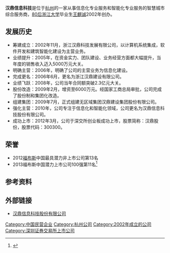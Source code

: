 
{{Infobox_Company |
  company_name_zh = 汉鼎信息科技股份有限公司 |
  company_name = 汉鼎信息科技股份有限公司 |
  company_name_en =HAKIM Information Technology Co., Ltd.|
  company_type = 民营企业、股份有限公司（上市） |
  company_slogan = 大汉无疆，问鼎中国！|
  foundation = 2002年 |
  location = [[中国|中国]][[浙江|浙江]][[杭州|杭州]] |
  industry = [[信息化|信息化]]、[[智能化|智能化]]|
  area_served = 立足浙江，放眼全球|
  num_employees = 300人（2012年）|
  products = 建筑智能化、系统集成、物联网、低碳建筑等 |
  homepage = [http://www.hakim.com.cn/ www.hakim.com.cn]
}}
'''汉鼎信息科技'''是位于[[杭州|杭州]]的一家从事信息化专业服务和智能化专业服务的智慧城市综合服务商，[[80后|80后]][[浙江大学|浙江大学]]毕业生[[王麒诚|王麒诚]]2002年创办。

== 发展历史 ==
*筹建成立：2002年11月，浙江汉鼎科技发展有限公司，以计算机系统集成，软件开发和建筑智能化建设为主营业务。
*业绩提升：2005年，在资金实力、团队建设、业务经营方面都大幅提升，当年度的销售收入迈入5000万元大关。
*明确主营：2006年，明确了公司的主营业务为信息化建设。
*完成更名：2006年6月，更名为浙江汉鼎建设有限公司。
*业绩飞跃：2008年，公司当年合同额突破2.3亿元大关。
*股份改造：2009年2月，增资至6000万元。经国家工商总局审批，公司完成了股份制和集团化改造。
*组建集团：2009年7月，正式组建无区域集团汉鼎建设集团股份有限公司。
*强化主营：2010年，公司专注于信息化和智能化领域，公司更名为汉鼎信息科技股份有限公司。
*成功上市：2012年3月，公司于深交所创业板成功上市，股票简称：汉鼎股份，股票代码：300300。

== 荣誉 ==
*2012[[福布斯|福布斯]]中国最具潜力非上市公司第13名
*2013福布斯中国潜力上市公司100强第11名<ref >{{cite web |url=http://www.forbeschina.com/list/more/2034 |language= |title=2013福布斯中国潜力上市公司100强 |publisher=福布斯 |date= |accessdate=2015-07-26 |archive-date=2020-12-13 |archive-url=https://web.archive.org/web/20201213124114/http://www.forbeschina.com/list/more/2034 |dead-url=no }}</ref>

== 参考资料 ==
{{reflist}}

== 外部链接 ==
*[http://www.hakim.com.cn 汉鼎信息科技股份有限公司] {{Wayback|url=http://www.hakim.com.cn/ |date=20181011014904 }}
[[Category:中国民营企业|Category:中国民营企业]]
[[Category:杭州公司|Category:杭州公司]]
[[Category:2002年成立的公司|Category:2002年成立的公司]]
[[Category:深圳证券交易所上市公司|Category:深圳证券交易所上市公司]]